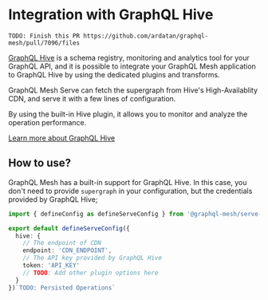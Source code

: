 # Integration with GraphQL Hive

`TODO: Finish this PR https://github.com/ardatan/graphql-mesh/pull/7096/files`

[GraphQL Hive](https://the-guild.dev/graphql/hive) is a schema registry, monitoring and analytics
tool for your GraphQL API, and it is possible to integrate your GraphQL Mesh application to GraphQL
Hive by using the dedicated plugins and transforms.

GraphQL Mesh Serve can fetch the supergraph from Hive's High-Availablity CDN, and serve it with a
few lines of configuration.

By using the built-in Hive plugin, it allows you to monitor and analyze the operation performance.

[Learn more about GraphQL Hive](https://the-guild.dev/graphql/hive/docs)

## How to use?

GraphQL Mesh has a built-in support for GraphQL Hive. In this case, you don't need to provide
`supergraph` in your configuration, but the credentials provided by GraphQL Hive;

```ts filename="mesh.config.ts"
import { defineConfig as defineServeConfig } from '@graphql-mesh/serve-cli'

export default defineServeConfig({
  hive: {
    // The endpoint of CDN
    endpoint: 'CDN_ENDPOINT',
    // The API key provided by GraphQL Hive
    token: 'API_KEY'
    // TODO: Add other plugin options here
  }
})`TODO: Persisted Operations`
```
